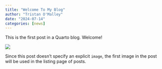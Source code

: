 ```yaml
---
title: "Welcome To My Blog"
author: "Tristan O'Malley"
date: "2024-07-14"
categories: [news]
---
```


This is the first post in a Quarto blog. Welcome!

![](thumbnail.jpg)

Since this post doesn't specify an explicit `image`, the first image in
the post will be used in the listing page of posts.
